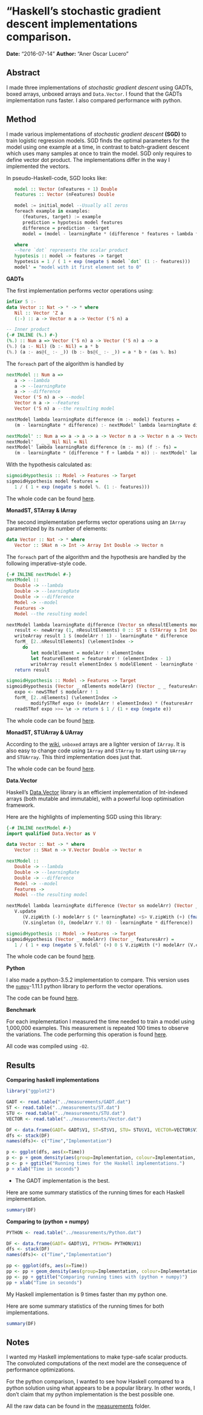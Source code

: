 # "Haskell's stochastic gradient descent implementations comparison.

**Date:** "2016-07-14" **Author:** "Aner Oscar Lucero"

## Abstract

I made three implementations of *stochastic gradient descent* using GADTs, boxed
arrays, unboxed arrays and `Data.Vector`. I found that the GADTs implementation runs faster. I
also compared performance with python.

## Method

I made various implementations of *stochastic gradient descent* **(SGD)** to train logistic
regression models.  SGD finds the optimal parameters for the model using one
example at a time, in contrast to batch-gradient descent which uses many samples
at once to train the model. SGD only requires to define vector dot product. The
implementations differ in the way I implemented the vectors.

In pseudo-Haskell-code, SGD looks like:

```haskell
   model :: Vector (nFeatures + 1) Double
   features :: Vector (nFeatures) Double

   model := initial_model --Usually all zeros
   foreach example in examples:
      (features, target) := example
      prediction = hypotesis model features
      difference = prediction - target
      model = (model - learningRate * (difference * features + lambda * model'))

   where
   --here `dot` represents the scalar product
   hypotesis :: model -> features -> target
   hypotesis = 1 / ( 1 + exp (negate $ model `dot` (1 :- features)))
   model' = "model with it first element set to 0"
```

**GADTs**

The first implementation performs vector operations using:

```haskell
infixr 5 :-
data Vector :: Nat -> * -> * where
   Nil :: Vector 'Z a
   (:-) :: a -> Vector n a -> Vector ('S n) a

-- Inner product
{-# INLINE (%.) #-}
(%.) :: Num a => Vector ('S n) a -> Vector ('S n) a -> a
(%.) (a :- Nil) (b :- Nil) = a * b
(%.) (a :- as@(_ :- _)) (b :- bs@(_ :- _)) = a * b + (as %. bs)

```

The `foreach` part of the algorithm is handled by
```haskell
nextModel :: Num a =>
   a -> --lambda
   a -> --learningRate
   a -> --difference
   Vector ('S n) a -> --model
   Vector n a -> --Features
   Vector ('S n) a --the resulting model

nextModel lambda learningRate difference (m :- model) features =
   (m - learningRate * difference) :- nextModel' lambda learningRate difference model features

nextModel' :: Num a => a -> a -> a -> Vector n a -> Vector n a -> Vector n a
nextModel' _ _ _ Nil Nil = Nil
nextModel' lambda learningRate difference (m :- ms) (f :- fs) =
   (m - learningRate * (difference * f + lambda * m)) :- nextModel' lambda learningRate difference ms fs
```

With the hypothesis calculated as:

```haskell
sigmoidHypothesis :: Model -> Features -> Target
sigmoidHypothesis model features =
   1 / ( 1 + exp (negate $ model %. (1 :- features)))
```
The whole code can be found [here](../src/MainGADT.hs).

**MonadST, STArray & IArray**

The second implementation performs vector operations using an `IArray`
parametrized by its number of elements:

```haskell
data Vector :: Nat -> * where
   Vector :: SNat n -> Int -> Array Int Double -> Vector n
```

The `foreach` part of the algorithm and the hypothesis are handled by the
following imperative-style code.

```haskell
{-# INLINE nextModel #-}
nextModel ::
   Double -> --lambda
   Double -> --learningRate
   Double -> --difference
   Model -> --model
   Features -> 
   Model --the resulting model

nextModel lambda learningRate difference (Vector sn nResultElements modelArr) (Vector _ _ featureArr) = Vector sn nResultElements $ runSTArray $ do
   result <- newArray (1, nResultElements) 0 :: ST s (STArray s Int Double)
   writeArray result 1 $ (modelArr ! 1) - learningRate * difference
   forM_ [2..nResultElements] (\elementIndex ->
      do
         let modelElement = modelArr ! elementIndex
         let featureElement = featureArr ! (elementIndex - 1)
         writeArray result elementIndex $ modelElement - learningRate * (difference * featureElement + lambda * modelElement))
   return result

sigmoidHypothesis :: Model -> Features -> Target
sigmoidHypothesis (Vector _ nElements modelArr) (Vector _ _ featuresArr) = runST $ do
   expo <- newSTRef $ modelArr ! 1
   forM_ [2..nElements] (\elementIndex ->
         modifySTRef expo (+ (modelArr ! elementIndex) * (featuresArr ! (elementIndex - 1))))
   readSTRef expo >>= \e -> return $ 1 / (1 + exp (negate e))

```

The whole code can be found [here](../src/MainST.hs).

**MonadST, STUArray & UArray**

According to the [wiki](https://wiki.haskell.org/Arrays#Unboxed_arrays), `unboxed`
arrays are a lighter version of `IArray`. It is also easy to change code using
`IArray` and `STArray` to start using `UArray` and `STUArray`.  This third
implementation does just that.

The whole code can be found [here](../src/MainSTU.hs).

**Data.Vector**

Haskell's [Data.Vector](https://hackage.haskell.org/package/vector) library is
an efficient implementation of Int-indexed arrays (both mutable and immutable),
with a powerful loop optimisation framework.

Here are the highlights of implementing SGD using this library:

```haskell
{-# INLINE nextModel #-}
import qualified Data.Vector as V

data Vector :: Nat -> * where
   Vector :: SNat n -> V.Vector Double -> Vector n

nextModel ::
   Double -> --lambda
   Double -> --learningRate
   Double -> --difference
   Model -> --model
   Features -> 
   Model --the resulting model

nextModel lambda learningRate difference (Vector sn modelArr) (Vector _ featureArr) = Vector sn $
   V.update
      (V.zipWith (-) modelArr $ (* learningRate) <$> V.zipWith (+) (fmap (* difference) featureArr) (fmap (* lambda) modelArr))
      (V.singleton (0, (modelArr V.! 0) - learningRate * difference))

sigmoidHypothesis :: Model -> Features -> Target
sigmoidHypothesis (Vector _ modelArr) (Vector _ featuresArr) =
   1 / ( 1 + exp (negate $ V.foldl' (+) 0 $ V.zipWith (*) modelArr (V.cons 1 featuresArr)))
```

The whole code can be found [here](../src/MainVector.hs).

**Python**

I also made a python-3.5.2 implementation to compare. This version uses the
[`numpy`](http://www.numpy.org/)-1.11.1 python library to perform the vector operations.

The code can be found [here](../src/Main.py).

**Benchmark**

For each implementation I measured the time needed to train a model using
1,000,000 examples. This measurement is repeated 100 times to observe the
variations. The code performing this operation is found
[here](../sh/poorManBenchmarTool.sh).

All code was compiled using `-O2`.

## Results

**Comparing haskell implementations**
```r
library("ggplot2")

GADT <- read.table("../measurements/GADT.dat")
ST <- read.table("../measurements/ST.dat")
STU <- read.table("../measurements/STU.dat")
VECTOR <- read.table("../measurements/Vector.dat")

DF <- data.frame(GADT= GADT$V1, ST=ST$V1, STU= STU$V1, VECTOR=VECTOR$V1)
dfs <- stack(DF)
names(dfs)<- c("Time","Implementation")

p <- ggplot(dfs, aes(x=Time))
p <- p + geom_density(aes(group=Implementation, colour=Implementation, fill=Implementation), alpha=0.3)
p <- p + ggtitle("Running times for the Haskell implementations.")
p + xlab("Time in seconds")
```

* The GADT implementation is the best.

Here are some summary statistics of the running times for each Haskell
implementation.

```r
summary(DF)
```

**Comparing to (python + numpy)**

```r

PYTHON <- read.table("../measurements/Python.dat")

DF <- data.frame(GADT= GADT$V1, PYTHON= PYTHON$V1)
dfs <- stack(DF)
names(dfs)<- c("Time","Implementation")

pp <- ggplot(dfs, aes(x=Time))
pp <- pp + geom_density(aes(group=Implementation, colour=Implementation, fill=Implementation), alpha=0.3)
pp <- pp + ggtitle("Comparing running times with (python + numpy)")
pp + xlab("Time in seconds")
```

My Haskell implementation is 9 times faster than my python one.

Here are some summary statistics of the running times for both
implementations.

```r
summary(DF)
```

## Notes

I wanted my Haskell implementations to make type-safe scalar products. The
convoluted computations of the next model are the consequence of performance
optimizations.

For the python comparison, I wanted to see how Haskell compared to a python
solution using what appears to be a popular library. In other words, I don't claim
that my python implementation is the best possible one.

All the raw data can be found in the [measurements](../measurements) folder.

